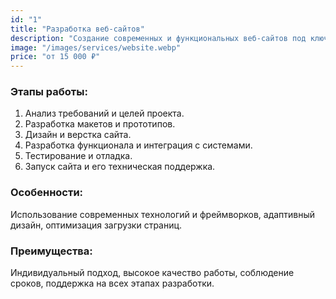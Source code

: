 ```yaml
---
id: "1"
title: "Разработка веб-сайтов"
description: "Создание современных и функциональных веб-сайтов под ключ. Разработка дизайна, адаптивная верстка и интеграция необходимых функций. Цены от 15 000 ₽."
image: "/images/services/website.webp"
price: "от 15 000 ₽"
---
```


### Этапы работы:

1. Анализ требований и целей проекта.
2. Разработка макетов и прототипов.
3. Дизайн и верстка сайта.
4. Разработка функционала и интеграция с системами.
5. Тестирование и отладка.
6. Запуск сайта и его техническая поддержка.

### Особенности:

Использование современных технологий и фреймворков, адаптивный дизайн, оптимизация загрузки страниц.

### Преимущества:

Индивидуальный подход, высокое качество работы, соблюдение сроков, поддержка на всех этапах разработки.
